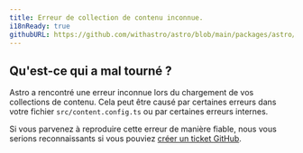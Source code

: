 ```yaml
---
title: Erreur de collection de contenu inconnue.
i18nReady: true
githubURL: https://github.com/withastro/astro/blob/main/packages/astro/src/core/errors/errors-data.ts
---
```


## Qu'est-ce qui a mal tourné ?
Astro a rencontré une erreur inconnue lors du chargement de vos collections de contenu.
Cela peut être causé par certaines erreurs dans votre fichier `src/content.config.ts` ou par certaines erreurs internes.

Si vous parvenez à reproduire cette erreur de manière fiable, nous vous serions reconnaissants si vous pouviez [créer un ticket GitHub](https://astro.build/issues/).
